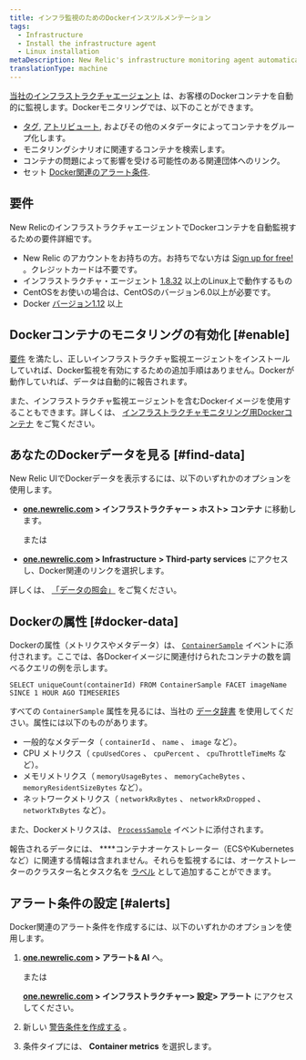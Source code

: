 ```yaml
---
title: インフラ監視のためのDockerインスツルメンテーション
tags:
  - Infrastructure
  - Install the infrastructure agent
  - Linux installation
metaDescription: New Relic's infrastructure monitoring agent automatically instruments Docker to collect container metrics and metadata.
translationType: machine
---
```


[当社のインフラストラクチャエージェント](/docs/welcome-new-relic-infrastructure) は、お客様のDockerコンテナを自動的に監視します。Dockerモニタリングでは、以下のことができます。

* [タグ](/docs/new-relic-one/use-new-relic-one/core-concepts/tagging-use-tags-organize-group-what-you-monitor), [アトリビュート](#docker-data), およびその他のメタデータによってコンテナをグループ化します。
* モニタリングシナリオに関連するコンテナを検索します。
* コンテナの問題によって影響を受ける可能性のある関連団体へのリンク。
* セット [Docker関連のアラート条件](#alerts).

## 要件

New RelicのインフラストラクチャエージェントでDockerコンテナを自動監視するための要件詳細です。

* New Relic のアカウントをお持ちの方。お持ちでない方は [Sign up for free!](https://newrelic.com/signup) 。クレジットカードは不要です。
* インフラストラクチャ・エージェント [1.8.32](/docs/release-notes/infrastructure-release-notes/infrastructure-agent-release-notes/new-relic-infrastructure-agent-1832) 以上のLinux上で動作するもの
* CentOSをお使いの場合は、CentOSのバージョン6.0以上が必要です。
* Docker [バージョン1.12](https://www.docker.com/blog/docker-1-12-built-in-orchestration/) 以上

## Dockerコンテナのモニタリングの有効化 [#enable]

[要件](#requirements) を満たし、正しいインフラストラクチャ監視エージェントをインストールしていれば、Docker監視を有効にするための追加手順はありません。Dockerが動作していれば、データは自動的に報告されます。

また、インフラストラクチャ監視エージェントを含むDockerイメージを使用することもできます。詳しくは、 [インフラストラクチャモニタリング用Dockerコンテナ](/docs/infrastructure/install-infrastructure-agent/linux-installation/docker-container-infrastructure-monitoring) をご覧ください。

## あなたのDockerデータを見る [#find-data]

New Relic UIでDockerデータを表示するには、以下のいずれかのオプションを使用します。

* **[one.newrelic.com](https://one.newrelic.com) > インフラストラクチャー** **> ホスト> コンテナ** に移動します。

  または

* **[one.newrelic.com](https://one.newrelic.com) > Infrastructure** **> Third-party services** にアクセスし、Docker関連のリンクを選択します。

詳しくは、 [「データの照会」](/docs/using-new-relic/data/understand-data/query-new-relic-data) をご覧ください。

## Dockerの属性 [#docker-data]

Dockerの属性（メトリクスやメタデータ）は、 [`ContainerSample`](/attribute-dictionary/?event=ContainerSample) イベントに添付されます。ここでは、各Dockerイメージに関連付けられたコンテナの数を調べるクエリの例を示します。

```
SELECT uniqueCount(containerId) FROM ContainerSample FACET imageName SINCE 1 HOUR AGO TIMESERIES
```

すべての `ContainerSample` 属性を見るには、当社の [データ辞書](/attribute-dictionary/?event=ContainerSample) を使用してください。属性には以下のものがあります。

* 一般的なメタデータ（ `containerId` 、 `name` 、 `image` など）。
* CPU メトリクス（ `cpuUsedCores` 、 `cpuPercent` 、 `cpuThrottleTimeMs` など）。
* メモリメトリクス（ `memoryUsageBytes` 、 `memoryCacheBytes` 、 `memoryResidentSizeBytes` など）。
* ネットワークメトリクス（ `networkRxBytes` 、 `networkRxDropped` 、 `networkTxBytes` など）。

また、Dockerメトリクスは、 [`ProcessSample`](/attribute-dictionary/?event=ProcessSample) イベントに添付されます。

報告されるデータには、 ****コンテナオーケストレーター（ECSやKubernetesなど）に関連する情報は含まれません。それらを監視するには、オーケストレーターのクラスター名とタスク名を [ラベル](https://docs.docker.com/ee/ucp/admin/configure/add-labels-to-cluster-nodes/) として追加することができます。

## アラート条件の設定 [#alerts]

Docker関連のアラート条件を作成するには、以下のいずれかのオプションを使用します。

1. **[one.newrelic.com](https://one.newrelic.com) > アラート& AI** へ。

   または

   **[one.newrelic.com](https://one.newrelic.com) > インフラストラクチャー> 設定> アラート** にアクセスしてください。

2. 新しい [警告条件を作成する](/docs/alerts/new-relic-alerts/defining-conditions/create-alert-conditions) 。

3. 条件タイプには、 **Container metrics** を選択します。